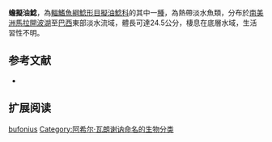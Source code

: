 {{Speciesbox
| name = 蟾擬油鯰
| image = 
| image_width = 250px
| status = NE
| status_system = IUCN3.1
| genus = Pseudopimelodus
| species = bufonius
| authority = [[Achille_Valenciennes|Valenciennes]], 1840
| synonyms = *'' Pimelodus bufonius '',Valenciennes, 1840 
}}
'''蟾擬油鯰'''，為[[輻鰭魚綱|輻鰭魚綱]][[鯰形目|鯰形目]][[擬油鯰科|擬油鯰科]]的其中一[[種|種]]，為熱帶淡水魚類，分布於[[南美洲|南美洲]][[馬拉開波湖|馬拉開波湖]]至[[巴西|巴西]]東部淡水流域，體長可達24.5公分，棲息在底層水域，生活習性不明。
==参考文献==
*{{FishBase_species|genus=Pseudopimelodus|species=bufonius|year=2015|month=4}}

== 扩展阅读 ==
{{refbegin}}
{{wikispecies-inline|Pseudopimelodus bufonius|蟾擬油鯰}}
{{refend}}
{{Taxonbar|from=Q6407909}}

[[Category:擬油鯰屬|bufonius]]
[[Category:阿希尔·瓦朗谢讷命名的生物分类|Category:阿希尔·瓦朗谢讷命名的生物分类]]